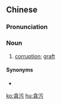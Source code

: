 {{also|贪污}}
==Chinese==
{{zh-forms|s=贪污|t2=貪汙}}

===Pronunciation===
{{zh-pron
|m=tānwū
|c=taam1 wu1
|h=pfs=thâm-vû
|mn=qz:tham-ù/tw,xm,zz:tham-u
|ma=Zh-tanwu.ogg
|cat=n
}}

===Noun===
{{zh-noun}}

# [[corruption]]; [[graft]]

====Synonyms====
* {{zh-l|腐敗}}

[[ko:貪污]]
[[hu:貪污]]